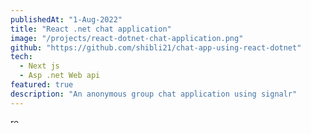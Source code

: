 ```yaml
---
publishedAt: "1-Aug-2022"
title: "React .net chat application"
image: "/projects/react-dotnet-chat-application.png"
github: "https://github.com/shibli21/chat-app-using-react-dotnet"
tech:
  - Next js
  - Asp .net Web api
featured: true
description: "An anonymous group chat application using signalr"
---
```


<Image
  alt="react-dotnet-chat-application"
  src="/projects/react-dotnet-chat-application.png"
  height="9"
  width="16"
  objectFit="cover"
  layout="responsive"
  priority
/>
